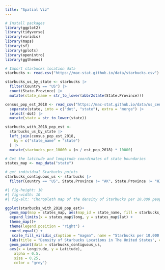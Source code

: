```yaml
---
title: "Spatial Viz"
---
```



```r
# Install packages
library(ggplot2)
library(tidyverse)
library(viridis)
library(maps)
library(sf)
library(gplots)
library(openintro)
library(ggthemes)
```


```r
# Import starbucks location data
starbucks <- read.csv("https://mac-stat.github.io/data/starbucks.csv")
```

```r
starbucks_us_by_state <- starbucks |>
  filter(Country == "US") |>
  count(State.Province) |>
  mutate(state_name = str_to_lower(abbr2state(State.Province)))
```

```r
census_pop_est_2018 <- read_csv("https://mac-stat.github.io/data/us_census_2018_state_pop_est.csv") |>
  separate(state, into = c("dot", "state"), extra = "merge") |>
  select(-dot) |>
  mutate(state = str_to_lower(state))

starbucks_with_2018_pop_est <-
  starbucks_us_by_state |>
  left_join(census_pop_est_2018,
    by = c("state_name" = "state")
  ) |>
  mutate(starbucks_per_10000 = (n / est_pop_2018) * 10000)
```

```r
# Get the latitude and longitude coordinates of state boundaries
states_map <- map_data("state")

```

```r
# get individual Starbucks points
starbucks_contiguous_us <- starbucks |>
  filter(Country == "US", State.Province != "AK", State.Province != "HI")
```

```r
#| fig-height: 10
#| fig-width: 10
#| fig-alt: "Choropleth map of the density of Starbucks per 10,000 people categorized by state. Lighter colors symbolize fewer Starbucks locations per 10,000, and darker colors symbolize greater locations per 10,00 people. Grey point markers to represent each individual Starbucks location. There is a pattern of higher denisty in the Western United States"

ggplot(starbucks_with_2018_pop_est)+
  geom_map(map = states_map, aes(map_id = state_name, fill = starbucks_per_10000))+
  expand_limits(x = states_map$long, y = states_map$lat) +
  theme_map()+
  theme(legend.position = "right") + 
  coord_equal() + 
   scale_fill_viridis_c(option = "magma", name = "Starbucks per 10,000 people", direction = -1) +
  labs(title = "Density of Starbucks Locations in The United States", caption = "Cholorpleth map of the Density per 10,000 people of Starbucks locations in the United States. Created by Zach Marshak, Feb. 2025, data source Mac-Stat Git Hub(https://mac-stat.github.io/data/starbucks.csv)")+
  geom_point(data = starbucks_contiguous_us,
  aes(x = Longitude, y = Latitude),
    alpha = 0.5,
    size = 0.25,
    color = "grey")
```
